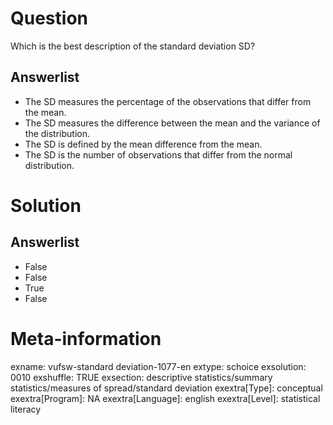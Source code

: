 Question
========
Which is the best description of the standard deviation SD?

Answerlist
----------
* The SD measures the percentage of the observations that differ from the
  mean.
* The SD measures the difference between the mean and the variance of the
  distribution.
* The SD is defined by the mean difference from the mean.
* The SD is the number of observations that differ from the normal
  distribution.

Solution
========

Answerlist
----------
* False
* False
* True
* False

Meta-information
================
exname: vufsw-standard deviation-1077-en
extype: schoice
exsolution: 0010
exshuffle: TRUE
exsection: descriptive statistics/summary statistics/measures of spread/standard deviation
exextra[Type]: conceptual
exextra[Program]: NA
exextra[Language]: english
exextra[Level]: statistical literacy

